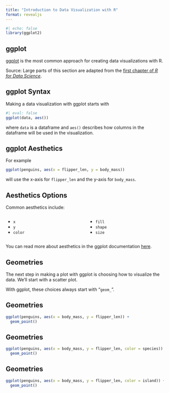 ```yaml
---
title: "Introduction to Data Visualization with R"
format: revealjs
---
```


```r
#| echo: false
library(ggplot2)
```

## ggplot

[ggplot](https://ggplot2.tidyverse.org) is the most common approach for creating data visualizations with R.

Source: Large parts of this section are adapted from the [first chapter of _R for Data Science_](https://r4ds.hadley.nz/data-visualize).

## ggplot Syntax

Making a data visualization with ggplot starts with

```r
#| eval: false
ggplot(data, aes())
```

where `data` is a dataframe and `aes()` describes how columns in the dataframe will be used in the visualization.

## ggplot Aesthetics

For example

```r
ggplot(penguins, aes(x = flipper_len, y = body_mass))
```

will use the x-axis for `flipper_len` and the y-axis for `body_mass`.

## Aesthetics Options

Common aesthetics include:

::: {.columns}

::: {.column width="50%"}
- `x`
- `y`
- `color`
:::

::: {.column width="50%"}
- `fill`
- `shape`
- `size`
:::

:::

You can read more about aesthetics in the ggplot documentation [here](https://ggplot2.tidyverse.org/reference/index.html#aesthetics).

## Geometries

The next step in making a plot with ggplot is choosing how to visualize the data. We'll start with a scatter plot.

With ggplot, these choices always start with "`geom_`".

## Geometries

```r
ggplot(penguins, aes(x = body_mass, y = flipper_len)) +
  geom_point()
```

## Geometries

```r
ggplot(penguins, aes(x = body_mass, y = flipper_len, color = species)) +
  geom_point()
```

## Geometries

```r
ggplot(penguins, aes(x = body_mass, y = flipper_len, color = island)) +
  geom_point()
```

